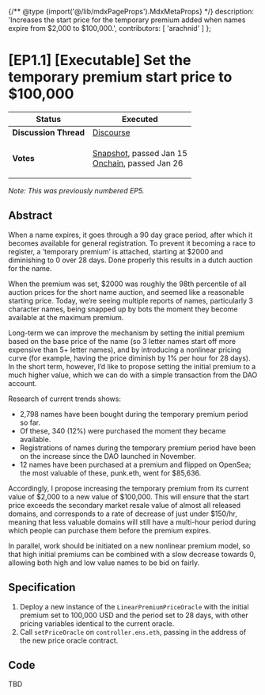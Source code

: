 {/** @type {import('@/lib/mdxPageProps').MdxMetaProps} */}
    description: 'Increases the start price for the temporary premium added when names expire from $2,000 to $100,000.',
    contributors: [
        'arachnid'
    ]
};

# \[EP1.1] \[Executable] Set the temporary premium start price to $100,000

| **Status**            | Executed                                                                                                                                                                                                                                                                                                                                                                          |
| --------------------- | --------------------------------------------------------------------------------------------------------------------------------------------------------------------------------------------------------------------------------------------------------------------------------------------------------------------------------------------------------------------------------- |
| **Discussion Thread** | [Discourse](https://discuss.ens.domains/t/ep5-executable-set-the-temporary-premium-start-price-to-100-000/9336)                                                                                                                                                                                                                                                                   |
| **Votes**             | <p><a href="https://snapshot.org/#/ens.eth/proposal/0xf854140e16ab96eaed7bbd783f31b441ff5122efc8c002632396df9b7d20342d">Snapshot</a>, passed Jan 15<br /><a href="https://www.withtally.com/governance/eip155:1:0x323A76393544d5ecca80cd6ef2A560C6a395b7E3/proposal/65967822514040846992464797266243157509206510058326665394616765053720727454968">Onchain</a>, passed Jan 26</p> |

_Note: This was previously numbered EP5._

## Abstract

When a name expires, it goes through a 90 day grace period, after which it becomes available for general registration. To prevent it becoming a race to register, a ‘temporary premium’ is attached, starting at $2000 and diminishing to 0 over 28 days. Done properly this results in a dutch auction for the name.

When the premium was set, $2000 was roughly the 98th percentile of all auction prices for the short name auction, and seemed like a reasonable starting price. Today, we’re seeing multiple reports of names, particularly 3 character names, being snapped up by bots the moment they become available at the maximum premium.

Long-term we can improve the mechanism by setting the initial premium based on the base price of the name (so 3 letter names start off more expensive than 5+ letter names), and by introducing a nonlinear pricing curve (for example, having the price diminish by 1% per hour for 28 days). In the short term, however, I’d like to propose setting the initial premium to a much higher value, which we can do with a simple transaction from the DAO account.

Research of current trends shows:

-   2,798 names have been bought during the temporary premium period so far.
-   Of these, 340 (12%) were purchased the moment they became available.
-   Registrations of names during the temporary premium period have been on the increase since the DAO launched in November.
-   12 names have been purchased at a premium and flipped on OpenSea; the most valuable of these, punk.eth, went for $85,636.

Accordingly, I propose increasing the temporary premium from its current value of $2,000 to a new value of $100,000. This will ensure that the start price exceeds the secondary market resale value of almost all released domains, and corresponds to a rate of decrease of just under $150/hr, meaning that less valuable domains will still have a multi-hour period during which people can purchase them before the premium expires.

In parallel, work should be initiated on a new nonlinear premium model, so that high initial premiums can be combined with a slow decrease towards 0, allowing both high and low value names to be bid on fairly.

## Specification <a href="#specification-3" id="specification-3"></a>

1. Deploy a new instance of the `LinearPremiumPriceOracle` with the initial premium set to 100,000 USD and the period set to 28 days, with other pricing variables identical to the current oracle.
2. Call `setPriceOracle` on `controller.ens.eth`, passing in the address of the new price oracle contract.

## Code <a href="#code-4" id="code-4"></a>

TBD
